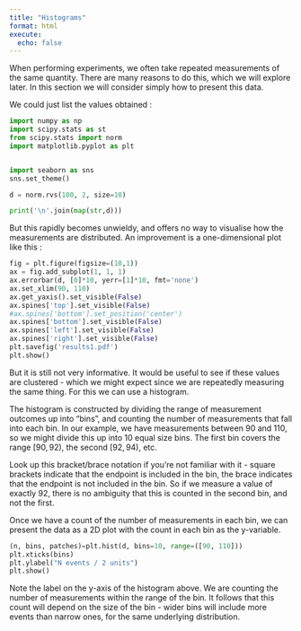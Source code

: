 ```yaml
---
title: "Histograms"
format: html
execute:
  echo: false
---
```


When performing experiments, we often take repeated measurements of the same quantity.  There are many reasons to do this, which we will explore later. In this section we will consider simply how to present this data.

We could just list the values obtained :

```python
import numpy as np
import scipy.stats as st
from scipy.stats import norm
import matplotlib.pyplot as plt


import seaborn as sns
sns.set_theme()

d = norm.rvs(100, 2, size=10)

print('\n'.join(map(str,d)))
```

But this rapidly becomes unwieldy, and offers no way to visualise how the measurements are distributed. An improvement is a one-dimensional plot like this :

```python
fig = plt.figure(figsize=(10,1))
ax = fig.add_subplot(1, 1, 1)
ax.errorbar(d, [0]*10, yerr=[1]*10, fmt='none')
ax.set_xlim(90, 110)
ax.get_yaxis().set_visible(False)
ax.spines['top'].set_visible(False)
#ax.spines['bottom'].set_position('center')
ax.spines['bottom'].set_visible(False)
ax.spines['left'].set_visible(False)
ax.spines['right'].set_visible(False)
plt.savefig('results1.pdf')
plt.show()
```

But it is still not very informative. It would be useful to see if these values are clustered - which we might expect since we are repeatedly measuring the same thing. For this we can use a histogram.

The histogram is constructed by dividing the range of measurement outcomes up into "bins", and counting the number of measurements that fall into each bin. In our example, we have measurements between 90 and 110, so we might divide this up into 10 equal size bins. The first bin covers the range $[90, 92)$, the second $[92, 94)$, etc. 

Look up this bracket/brace notation if you're not familiar with it - square brackets indicate that the endpoint is included in the bin, the brace indicates that the endpoint is not included in the bin. So if we measure a value of exactly 92, there is no ambiguity that this is counted in the second bin, and not the first.

Once we have a count of the number of measurements in each bin, we can present the data as a 2D plot with the count in each bin as the y-variable.

```python
(n, bins, patches)=plt.hist(d, bins=10, range=([90, 110]))
plt.xticks(bins)
plt.ylabel("N events / 2 units")
plt.show()
```

Note the label on the y-axis of the histogram above. We are counting the number of measurements within the range of the bin. It follows that this count will depend on the size of the bin - wider bins will include more events than narrow ones, for the same underlying distribution. 


